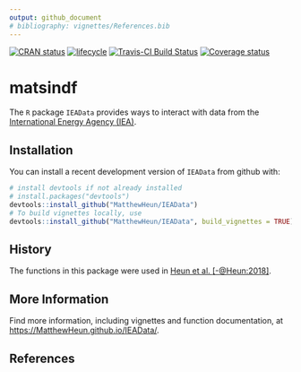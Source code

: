 ```yaml
---
output: github_document
# bibliography: vignettes/References.bib
---
```


<!-- *********** -->
<!-- Note: README.md is generated from README.Rmd.   -->
<!-- Be sure to edit README.Rmd and generate the README.md file by Cmd/Ctl-shift-K -->
<!-- *********** -->

[![CRAN status](https://www.r-pkg.org/badges/version/IEAData)](https://cran.r-project.org/package=IEAData)
[![lifecycle](https://img.shields.io/badge/lifecycle-maturing-blue.svg)](https://www.tidyverse.org/lifecycle/#experimental)
[![Travis-CI Build Status](https://travis-ci.org/MatthewHeun/IEAData.svg?branch=master)](https://travis-ci.org/MatthewHeun/IEAData)
[![Coverage status](https://codecov.io/gh/MatthewHeun/IEAData/branch/master/graph/badge.svg)](https://codecov.io/github/MatthewHeun/IEAData?branch=master)


# matsindf

The `R` package `IEAData` provides 
ways to interact with data from the [International Energy Agency (IEA)](http://www.iea.org). 


## Installation

<!-- You can install `IEAData` from CRAN with: -->

<!-- ```{r CRAN-installation, eval = FALSE} -->
<!-- install.packages("IEAData") -->
<!-- ``` -->

You can install a recent development version of `IEAData` from github with:
```r
# install devtools if not already installed
# install.packages("devtools")
devtools::install_github("MatthewHeun/IEAData")
# To build vignettes locally, use
devtools::install_github("MatthewHeun/IEAData", build_vignettes = TRUE)
```


## History

The functions in this package were used in 
[Heun et al. [-@Heun:2018]](https://doi.org/10.1016/j.apenergy.2018.05.109).


## More Information

Find more information, including vignettes and function documentation, at 
<https://MatthewHeun.github.io/IEAData/>.


## References
